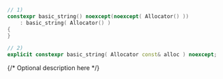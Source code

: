 ```cpp
// 1)
constexpr basic_string() noexcept(noexcept( Allocator() ))
    : basic_string( Allocator() )
{
}

// 2)
explicit constexpr basic_string( Allocator const& alloc ) noexcept;
```

{/* Optional description here  */}